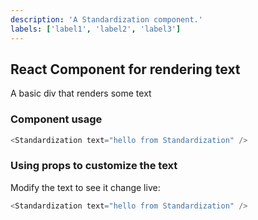 ```yaml
---
description: 'A Standardization component.'
labels: ['label1', 'label2', 'label3']
---
```



## React Component for rendering text

A basic div that renders some text

### Component usage
```js
<Standardization text="hello from Standardization" />
```

### Using props to customize the text

Modify the text to see it change live:
```js live
<Standardization text="hello from Standardization" />
```
